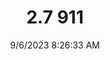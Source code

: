 ---
width: 6000
height: 4000
title: 2.7 911
description: Engine bay on a White on Red 1974 Porsche 911 Coupe 5-Speed shot in Austin, TX.
date: 9/6/2023 8:26:33 AM
cameraMake: Sony
cameraModel: ILCE-7M3
lens: E 35-150mm F2.0-F2.8 A058
settingsfStop: f/5.6
settingsISO: ISO 125
settingsShutter: 1/60
settingsFocalLength: 37 mm
---